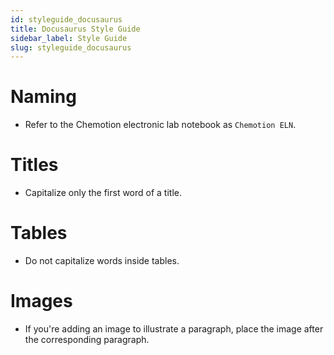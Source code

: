 ```yaml
---
id: styleguide_docusaurus
title: Docusaurus Style Guide
sidebar_label: Style Guide
slug: styleguide_docusaurus
---
```


# Naming
* Refer to the Chemotion electronic lab notebook as `Chemotion ELN`.

# Titles
* Capitalize only the first word of a title.

# Tables
* Do not capitalize words inside tables.

# Images
* If you're adding an image to illustrate a paragraph, place the image after the corresponding paragraph.


